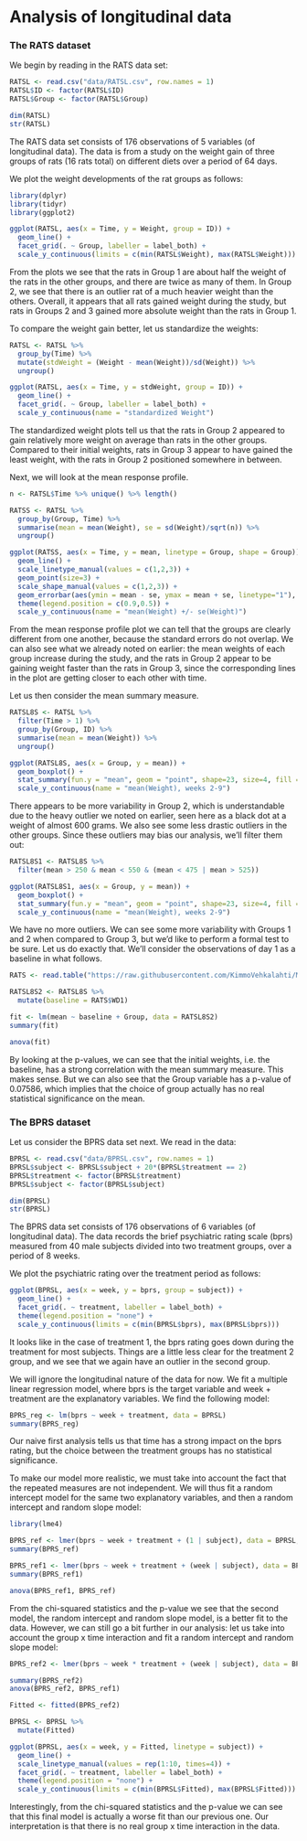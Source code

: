 # Analysis of longitudinal data

### The RATS dataset

We begin by reading in the RATS data set:

```r
RATSL <- read.csv("data/RATSL.csv", row.names = 1)
RATSL$ID <- factor(RATSL$ID)
RATSL$Group <- factor(RATSL$Group)

dim(RATSL)
str(RATSL)
```

The RATS data set consists of 176 observations of 5 variables (of longitudinal data). The data is from a study on the weight gain of three groups of rats (16 rats total) on different diets over a period of 64 days.

We plot the weight developments of the rat groups as follows:

```r
library(dplyr)
library(tidyr)
library(ggplot2)

ggplot(RATSL, aes(x = Time, y = Weight, group = ID)) +
  geom_line() +
  facet_grid(. ~ Group, labeller = label_both) +
  scale_y_continuous(limits = c(min(RATSL$Weight), max(RATSL$Weight)))
```

From the plots we see that the rats in Group 1 are about half the weight of the 
rats in the other groups, and there are twice as many of them. In Group 2, we see that there is an outlier rat of a much heavier weight than the others. Overall, it appears that all rats gained weight during the study, but rats in Groups 2 and 3 gained more absolute weight than the rats in Group 1.

To compare the weight gain better, let us standardize the weights: 

```r
RATSL <- RATSL %>%
  group_by(Time) %>%
  mutate(stdWeight = (Weight - mean(Weight))/sd(Weight)) %>%
  ungroup()

ggplot(RATSL, aes(x = Time, y = stdWeight, group = ID)) +
  geom_line() +
  facet_grid(. ~ Group, labeller = label_both) +
  scale_y_continuous(name = "standardized Weight")
```

The standardized weight plots tell us that the rats in Group 2 appeared to gain relatively more weight on average than rats in the other groups. Compared to their initial weights, rats in Group 3 appear to have gained the least weight, with the rats in Group 2 positioned somewhere in between.

Next, we will look at the mean response profile.

```r
n <- RATSL$Time %>% unique() %>% length()

RATSS <- RATSL %>%
  group_by(Group, Time) %>%
  summarise(mean = mean(Weight), se = sd(Weight)/sqrt(n)) %>%
  ungroup()

ggplot(RATSS, aes(x = Time, y = mean, linetype = Group, shape = Group)) +
  geom_line() +
  scale_linetype_manual(values = c(1,2,3)) +
  geom_point(size=3) +
  scale_shape_manual(values = c(1,2,3)) +
  geom_errorbar(aes(ymin = mean - se, ymax = mean + se, linetype="1"), width=0.3) +
  theme(legend.position = c(0.9,0.5)) +
  scale_y_continuous(name = "mean(Weight) +/- se(Weight)")
```

From the mean response profile plot we can tell that the groups are clearly different from one another, because the standard errors do not overlap. We can also see what we already noted on earlier: the mean weights of each group increase during the study, and the rats in Group 2 appear to be gaining weight faster than the rats in Group 3, since the corresponding lines in the plot are getting closer to each other with time.

Let us then consider the mean summary measure. 

```r
RATSL8S <- RATSL %>%
  filter(Time > 1) %>%
  group_by(Group, ID) %>%
  summarise(mean = mean(Weight)) %>%
  ungroup()

ggplot(RATSL8S, aes(x = Group, y = mean)) +
  geom_boxplot() +
  stat_summary(fun.y = "mean", geom = "point", shape=23, size=4, fill = "white") +
  scale_y_continuous(name = "mean(Weight), weeks 2-9")
```

There appears to be more variability in Group 2, which is understandable due to the heavy outlier we noted on earlier, seen here as a black dot at a weight of almost 600 grams. We also see some less drastic outliers in the other groups. Since these outliers may bias our analysis, we'll filter them out:

```r
RATSL8S1 <- RATSL8S %>%
  filter(mean > 250 & mean < 550 & (mean < 475 | mean > 525))

ggplot(RATSL8S1, aes(x = Group, y = mean)) +
  geom_boxplot() +
  stat_summary(fun.y = "mean", geom = "point", shape=23, size=4, fill = "white") +
  scale_y_continuous(name = "mean(Weight), weeks 2-9")
```

We have no more outliers. We can see some more variability with Groups 1 and 2 when compared to Group 3, but we'd like to perform a formal test to be sure. Let us do exactly that. We'll consider the observations of day 1 as a baseline in what follows.

```r
RATS <- read.table("https://raw.githubusercontent.com/KimmoVehkalahti/MABS/master/Examples/data/rats.txt", sep="", header=TRUE)

RATSL8S2 <- RATSL8S %>%
  mutate(baseline = RATS$WD1)

fit <- lm(mean ~ baseline + Group, data = RATSL8S2)
summary(fit)

anova(fit)
```

By looking at the p-values, we can see that the initial weights, i.e. the baseline, has a strong correlation with the mean summary measure. This makes sense. But we can also see that the Group variable has a p-value of 0.07586, which implies that the choice of group actually has no real statistical significance on the mean.

### The BPRS dataset

Let us consider the BPRS data set next. We read in the data:

```r
BPRSL <- read.csv("data/BPRSL.csv", row.names = 1)
BPRSL$subject <- BPRSL$subject + 20*(BPRSL$treatment == 2)
BPRSL$treatment <- factor(BPRSL$treatment)
BPRSL$subject <- factor(BPRSL$subject)

dim(BPRSL)
str(BPRSL)
```

The BPRS data set consists of 176 observations of 6 variables (of longitudinal data). The data records the brief psychiatric rating scale (bprs) measured from 40 male subjects divided into two treatment groups, over a period of 8 weeks.

We plot the psychiatric rating over the treatment period as follows:

```r
ggplot(BPRSL, aes(x = week, y = bprs, group = subject)) +
  geom_line() +
  facet_grid(. ~ treatment, labeller = label_both) +
  theme(legend.position = "none") + 
  scale_y_continuous(limits = c(min(BPRSL$bprs), max(BPRSL$bprs)))
```

It looks like in the case of treatment 1, the bprs rating goes down during the treatment for most subjects. Things are a little less clear for the treatment 2 group, and we see that we again have an outlier in the second group.

We will ignore the longitudinal nature of the data for now. We fit a multiple linear regression model, where bprs is the target variable and week + treatment are the explanatory variables. We find the following model:

```r
BPRS_reg <- lm(bprs ~ week + treatment, data = BPRSL)
summary(BPRS_reg)
```

Our naive first analysis tells us that time has a strong impact on the bprs rating, but the choice between the treatment groups has no statistical significance. 

To make our model more realistic, we must take into account the fact that the repeated measures are not independent. We will thus fit a random intercept model for the same two explanatory variables, and then a random intercept and random slope model:

```r
library(lme4)

BPRS_ref <- lmer(bprs ~ week + treatment + (1 | subject), data = BPRSL, REML = FALSE)
summary(BPRS_ref)

BPRS_ref1 <- lmer(bprs ~ week + treatment + (week | subject), data = BPRSL, REML = FALSE)
summary(BPRS_ref1)

anova(BPRS_ref1, BPRS_ref)
```

From the chi-squared statistics and the p-value we see that the second model, the random intercept and random slope model, is a better fit to the data. However, we can still go a bit further in our analysis: let us take into account the group x time interaction and fit a random intercept and random slope model:

```r
BPRS_ref2 <- lmer(bprs ~ week * treatment + (week | subject), data = BPRSL, REML = FALSE)

summary(BPRS_ref2)
anova(BPRS_ref2, BPRS_ref1)

Fitted <- fitted(BPRS_ref2)

BPRSL <- BPRSL %>%
  mutate(Fitted)

ggplot(BPRSL, aes(x = week, y = Fitted, linetype = subject)) +
  geom_line() +
  scale_linetype_manual(values = rep(1:10, times=4)) +
  facet_grid(. ~ treatment, labeller = label_both) +
  theme(legend.position = "none") + 
  scale_y_continuous(limits = c(min(BPRSL$Fitted), max(BPRSL$Fitted)))
```

Interestingly, from the chi-squared statistics and the p-value we can see that this final model is actually a worse fit than our previous one. Our interpretation is that there is no real group x time interaction in the data.  